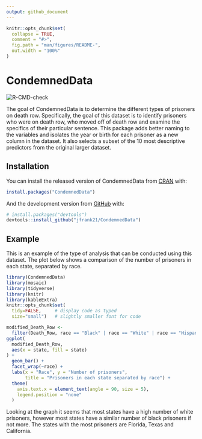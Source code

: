 ```yaml
---
output: github_document
---
```


<!-- README.md is generated from README.Rmd. Please edit that file -->

```r
knitr::opts_chunk$set(
  collapse = TRUE,
  comment = "#>",
  fig.path = "man/figures/README-",
  out.width = "100%"
)
```

# CondemnedData

<!-- badges: start -->
![R-CMD-check](https://github.com/jfrank21/CondemnedData/workflows/R-CMD-check/badge.svg)
<!-- badges: end -->

The goal of CondemnedData is to determine the different types of prisoners on death row.
Specifically, the goal of this dataset is to identify prisoners who were on death row, who
moved off of death row and examine the specifics of their particular sentence. This package
adds better naming to the variables and isolates the year or birth for each prisoner as a new column in the dataset. It also selects a subset of the 10 most descriptive predictors from the original larger dataset.

## Installation

You can install the released version of CondemnedData from [CRAN](https://CRAN.R-project.org) with:

``` r
install.packages("CondemnedData")
```

And the development version from [GitHub](https://github.com/) with:

``` r
# install.packages("devtools")
devtools::install_github("jfrank21/CondemnedData")
```
## Example


This is an example of the type of analysis that can be conducted using this dataset. The plot below shows a comparison of the number of prisoners in each state, separated by race.

```r
library(CondemnedData)
library(mosaic)
library(tidyverse)
library(knitr)
library(kableExtra)
knitr::opts_chunk$set(
  tidy=FALSE,     # display code as typed
  size="small")   # slightly smaller font for code
```


```r
modified_Death_Row <-
  filter(Death_Row, race == "Black" | race == "White" | race == "Hispanic or Latino")
ggplot(
  modified_Death_Row,
  aes(x = state, fill = state)
) +
  geom_bar() +
  facet_wrap(~race) +
  labs(x = "Race", y = "Number of prisoners", 
       title = "Prisoners in each state separated by race") +
  theme(
    axis.text.x = element_text(angle = 90, size = 5),
    legend.position = "none"
  )
```

Looking at the graph it seems that most states have a high number of white prisoners, however most states have a similar number of black prisoners if not more. The states with the most prisoners are Florida, Texas and California.
